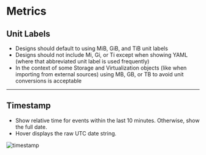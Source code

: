 # Metrics

## Unit Labels

+ Designs should default to using MiB, GiB, and TiB unit labels
+ Designs should not include Mi, Gi, or Ti except when showing YAML (where that abbreviated unit label is used frequently)
+ In the context of some Storage and Virtualization objects (like when importing from external sources) using MB, GB, or TB to avoid unit conversions is acceptable

---

## Timestamp

+ Show relative time for events within the last 10 minutes. Otherwise, show the full date.
+ Hover displays the raw UTC date string.

![timestamp](../../sketch-images/indicators-timestamp.png)
